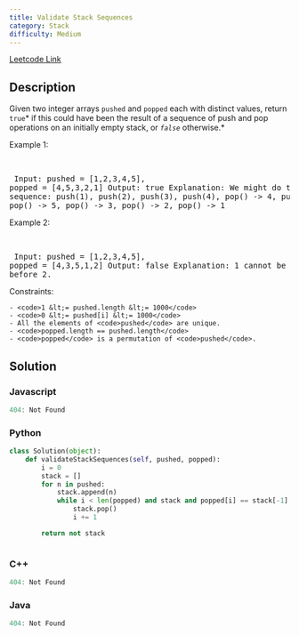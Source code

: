 ```yaml
---
title: Validate Stack Sequences
category: Stack
difficulty: Medium
---
```


<Callout>

[Leetcode Link](https://leetcode.com/problems/validate-stack-sequences)

</Callout>

## Description
Given two integer arrays <code>pushed</code> and <code>popped</code> each with distinct values, return <code>true</code>* if this could have been the result of a sequence of push and pop operations on an initially empty stack, or *<code>false</code>* otherwise.*

 
Example 1:

<br /><pre className="overflow-x-auto">
Input: pushed = [1,2,3,4,5], popped = [4,5,3,2,1]
Output: true
Explanation: We might do the following sequence:
push(1), push(2), push(3), push(4),
pop() -&gt; 4,
push(5),
pop() -&gt; 5, pop() -&gt; 3, pop() -&gt; 2, pop() -&gt; 1
</pre>

Example 2:

<br /><pre className="overflow-x-auto">
Input: pushed = [1,2,3,4,5], popped = [4,3,5,1,2]
Output: false
Explanation: 1 cannot be popped before 2.
</pre>

 
Constraints:


	- <code>1 &lt;= pushed.length &lt;= 1000</code>
	- <code>0 &lt;= pushed[i] &lt;= 1000</code>
	- All the elements of <code>pushed</code> are unique.
	- <code>popped.length == pushed.length</code>
	- <code>popped</code> is a permutation of <code>pushed</code>.



## Solution

### Javascript
```javascript
404: Not Found
```
### Python
```python
class Solution(object):
    def validateStackSequences(self, pushed, popped):
        i = 0
        stack = []
        for n in pushed:
            stack.append(n)
            while i < len(popped) and stack and popped[i] == stack[-1]:
                stack.pop()
                i += 1

        return not stack



```
### C++
```cpp
404: Not Found
```
### Java
```java
404: Not Found
```


